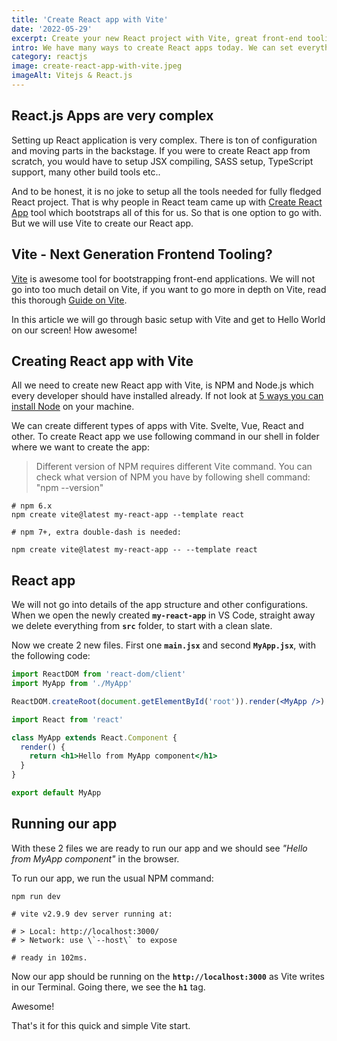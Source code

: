 ```yaml
---
title: 'Create React app with Vite'
date: '2022-05-29'
excerpt: Create your new React project with Vite, great front-end tooling application. Vite has many handy features that enable us smooth front-end development. And it is really fast!
intro: We have many ways to create React apps today. We can set everything up from scratch ourselves, we can clone some starter project from GitHub, or we can use tooling app. Vite is one of the newer tooling apps and we will have a look at what it offers.
category: reactjs
image: create-react-app-with-vite.jpeg
imageAlt: Vitejs & React.js
---
```


## React.js Apps are very complex

Setting up React application is very complex. There is ton of configuration and moving parts in the backstage. If you were to create React app from scratch, you would have to setup JSX compiling, SASS setup, TypeScript support, many other build tools etc.. 

And to be honest, it is no joke to setup all the tools needed for fully fledged React project. That is why people in React team came up with <a href="https://create-react-app.dev/" target="_blank" alt="Create React App official website" >Create React App</a> tool which bootstraps all of this for us. So that is one option to go with. But we will use Vite to create our React app.

## Vite - Next Generation Frontend Tooling?

<a href="https://vitejs.dev/" target="_blank" alt="Vite official website" >Vite</a> is awesome tool for bootstrapping front-end applications. We will not go into too much detail on Vite, if you want to go more in depth on Vite, read this thorough <a href="https://www.telerik.com/blogs/whats-vite-guide-modern-super-fast-project-tooling" target="_blank" alt="What is Vite?" >Guide on Vite</a>. 

In this article we will go through basic setup with Vite and get to Hello World on our screen! How awesome!

## Creating React app with Vite

All we need to create new React app with Vite, is NPM and Node.js which every developer should have installed already. If not look at [5 ways you can install Node](/nodejs/5-ways-to-install-nodejs-in-2022) on your machine.

We can create different types of apps with Vite. Svelte, Vue, React and other. To create React app we use following command in our shell in folder where we want to create the app:

> Different version of NPM requires different Vite command. You can check what version of NPM you have by following shell command: "npm --version"

```shell title="shell"
# npm 6.x
npm create vite@latest my-react-app --template react

# npm 7+, extra double-dash is needed:

npm create vite@latest my-react-app -- --template react
```

## React app

We will not go into details of the app structure and other configurations. When we open the newly created **`my-react-app`** in VS Code, straight away we delete everything from **`src`** folder, to start with a clean slate.

Now we create 2 new files. First one **`main.jsx`** and second **`MyApp.jsx`**, with the following code:

```jsx title="main.jsx" showLineNumbers
import ReactDOM from 'react-dom/client'
import MyApp from './MyApp'

ReactDOM.createRoot(document.getElementById('root')).render(<MyApp />)
```

```jsx title="MyApp.jsx" showLineNumbers
import React from 'react'

class MyApp extends React.Component {
  render() {
    return <h1>Hello from MyApp component</h1>
  }
}

export default MyApp
```

## Running our app

With these 2 files we are ready to run our app and we should see _"Hello from MyApp component"_ in the browser. 

To run our app, we run the usual NPM command:

```shell title="shell"
npm run dev

# vite v2.9.9 dev server running at:

# > Local: http://localhost:3000/
# > Network: use \`--host\` to expose

# ready in 102ms.
```

Now our app should be running on the **`http://localhost:3000`** as Vite writes in our Terminal. Going there, we see the **`h1`** tag.

Awesome!

That's it for this quick and simple Vite start.